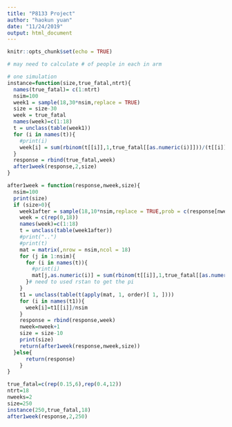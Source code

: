 ```yaml
---
title: "P8133 Project"
author: "haokun yuan"
date: "11/24/2019"
output: html_document
---
```


```r
knitr::opts_chunk$set(echo = TRUE)
```

```r
# may need to calculate # of people in each in arm

# one simulation
instance=function(size,true_fatal,ntrt){
  names(true_fatal)= c(1:ntrt)
  nsim=100
  week1 = sample(18,30*nsim,replace = TRUE)
  size = size-30
  week = true_fatal
  names(week)=c(1:18)
  t = unclass(table(week1))
  for (i in names(t)){
    #print(i)
    week[i] = sum(rbinom(t[[i]],1,true_fatal[[as.numeric(i)]]))/(t[[i]])
  }
  response = rbind(true_fatal,week)
  after1week(response,2,size)
}

after1week = function(response,nweek,size){
  nsim=100
  print(size)
  if (size>0){
    week1after = sample(18,10*nsim,replace = TRUE,prob = c(response[nweek-1,]))#need some modification here update start at week3
    week = c(rep(0,18))
    names(week)=c(1:18)
    t = unclass(table(week1after))
    #print("..")
    #print(t)
    mat = matrix(,nrow = nsim,ncol = 18)
    for (j in 1:nsim){
      for (i in names(t)){
        #print(i)
        mat[j,as.numeric(i)] = sum(rbinom(t[[i]],1,true_fatal[[as.numeric(i)]]))/(t[[i]]) #!!!!!!
      }# need to used rstan to get the pi
    } 
    t1 = unclass(table(t(apply(mat, 1, order)[ 1, ])))
    for (i in names(t1)){
      week[i]=t1[[i]]/nsim
    }
    response = rbind(response,week)
    nweek=nweek+1
    size = size-10
    print(size)
    return(after1week(response,nweek,size))
  }else{
      return(response)
    }
}  

true_fatal=c(rep(0.15,6),rep(0.4,12))
ntrt=18
nweeks=2
size=250
instance(250,true_fatal,18)
after1week(response,2,250)
```

